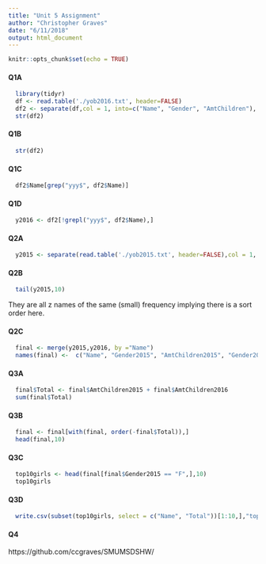 ```yaml
---
title: "Unit 5 Assignment"
author: "Christopher Graves"
date: "6/11/2018"
output: html_document
---
```


```r
knitr::opts_chunk$set(echo = TRUE)
```

#### Q1A

```r
  library(tidyr)
  df <- read.table('./yob2016.txt', header=FALSE)
  df2 <- separate(df,col = 1, into=c("Name", "Gender", "AmtChildren"), sep=';',remove = TRUE, convert = TRUE, extra = "warn")
  str(df2)
```

#### Q1B

```r
  str(df2)
```

#### Q1C

```r
  df2$Name[grep("yyy$", df2$Name)]
```

#### Q1D

```r
  y2016 <- df2[!grepl("yyy$", df2$Name),]
```

#### Q2A

```r
  y2015 <- separate(read.table('./yob2015.txt', header=FALSE),col = 1, into=c("Name", "Gender", "AmtChildren"), sep=',',remove = TRUE, convert = TRUE, extra = "warn")
```

#### Q2B

```r
  tail(y2015,10)
```

They are all z names of the same (small) frequency implying there is a sort order here.

#### Q2C

```r
  final <- merge(y2015,y2016, by ="Name")
  names(final) <-  c("Name", "Gender2015", "AmtChildren2015", "Gender2016", "AmtChildren2016")
```

#### Q3A

```r
  final$Total <- final$AmtChildren2015 + final$AmtChildren2016
  sum(final$Total)
```

#### Q3B

```r
  final <- final[with(final, order(-final$Total)),]
  head(final,10)
```

#### Q3C

```r
  top10girls <- head(final[final$Gender2015 == "F",],10)
  top10girls
```

#### Q3D

```r
  write.csv(subset(top10girls, select = c("Name", "Total"))[1:10,],"top10girls.csv", row.names = FALSE)
```

#### Q4

https://github.com/ccgraves/SMUMSDSHW/


